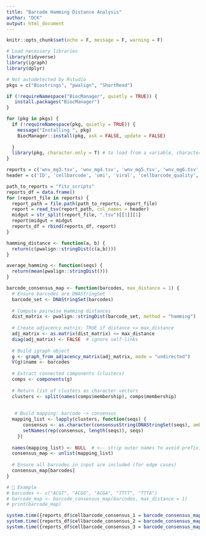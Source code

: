 ```yaml
---
title: "Barcode Hamming Distance Analysis"
author: "DCK"
output: html_document
---
```


```r
knitr::opts_chunk$set(echo = F, message = F, warning = F)
```

```r
# Load necessary libraries
library(tidyverse)
library(igraph)
library(dplyr)
```
```r
# Not autodetected by Rstudio
pkgs = c("Biostrings", "pwalign", "ShortRead")

if (!requireNamespace("BiocManager", quietly = TRUE)) {
   install.packages("BiocManager")
}

for (pkg in pkgs) {
  if (!requireNamespace(pkg, quietly = TRUE)) {
    message("Installing ", pkg)
    BiocManager::install(pkg, ask = FALSE, update = FALSE)
    
  }
  library(pkg, character.only = T) # to load from a variable, character.only = T
}
```
```r
reports = c('wnv_mg3.tsv', 'wnv_mg4.tsv', 'wnv_mg5.tsv', 'wnv_mg6.tsv', 'wnv_mg7.tsv', 'wnv_mg8.tsv', 'wnv_mg9.tsv')
header = c('ID', 'cellbarcode', 'umi', 'viral', 'cellbarcode_quality', 'umi_quality', 'viral_quality', 'min_qual_cellbarcode', 'min_qual_umi', 'min_qual_virus')

path_to_reports = "fitz_scripts"
reports_df = data.frame()
for (report_file in reports) {
  report_path = file.path(path_to_reports, report_file)
  report = read_tsv(report_path, col_names = header)
  midgut = str_split(report_file, ".tsv")[[1]][1]
  report$midgut = midgut
  reports_df = rbind(reports_df, report)
}
```

```r
hamming_distance <- function(a, b) {
  return(c(pwalign::stringDist(c(a,b))))
}

average_hamming <- function(seqs) {
  return(mean(pwalign::stringDist()))
}

barcode_consensus_map <- function(barcodes, max_distance = 1) {
  # Ensure barcodes are DNAStringSet
  barcode_set <- DNAStringSet(barcodes)
  
  # Compute pairwise Hamming distances
  dist_matrix <- pwalign::stringDist(barcode_set, method = "hamming")
  
  # Create adjacency matrix: TRUE if distance <= max_distance
  adj_matrix <- as.matrix(dist_matrix) <= max_distance
  diag(adj_matrix) <- FALSE  # ignore self-links
  
  # Build igraph object
  g <- graph_from_adjacency_matrix(adj_matrix, mode = "undirected")
  V(g)$name <- barcodes
  
  # Extract connected components (clusters)
  comps <- components(g)
  
  # Return list of clusters as character vectors
  clusters <- split(names(comps$membership), comps$membership)
  
  
   # Build mapping: barcode -> consensus
  mapping_list <- lapply(clusters, function(seqs) {
      consensus <- as.character(consensusString(DNAStringSet(seqs), ambiguityMap = "N"))
      setNames(rep(consensus, length(seqs)), seqs)
    })
  
  names(mapping_list) <- NULL  # <-- strip outer names to avoid prefixing
  consensus_map <- unlist(mapping_list)
  
  # Ensure all barcodes in input are included (for edge cases)
  consensus_map[barcodes]
}

# 🔬 Example
# barcodes <- c("ACGT", "ACGG", "ACGA", "TTTT", "TTTA")
# barcode_map <- barcode_consensus_map(barcodes, max_distance = 1)
# print(barcode_map)

```

```r
system.time({reports_df$cellbarcode_consensus_1 = barcode_consensus_map(reports_df$cellbarcode, 1)})
system.time({reports_df$cellbarcode_consensus_2 = barcode_consensus_map(reports_df$cellbarcode, 2)})
system.time({reports_df$cellbarcode_consensus_3 = barcode_consensus_map(reports_df$cellbarcode, 3)})

```